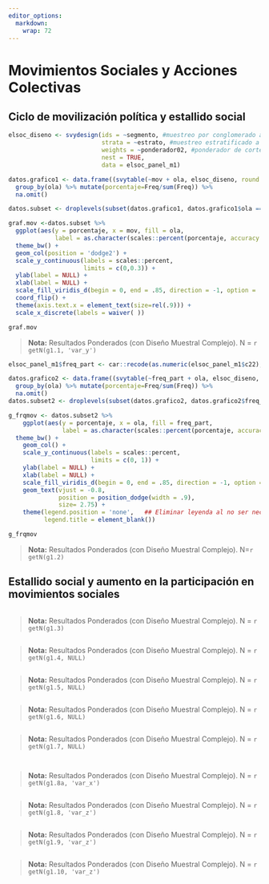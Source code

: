 ```yaml
---
editor_options: 
  markdown: 
    wrap: 72
---
```


# Movimientos Sociales y Acciones Colectivas



## Ciclo de movilización política y estallido social


<!-- ### 1.1 ¿Cuál es el movimiento social que usted más valora de esta lista? Según ola del estudio  -->

```r
elsoc_diseno <- svydesign(ids = ~segmento, #muestreo por conglomerado a nivel de manzanas (segmento)
                          strata = ~estrato, #muestreo estratificado a nivel ciudad (estato)
                          weights = ~ponderador02, #ponderador de corte transversal
                          nest = TRUE,
                          data = elsoc_panel_m1)
```

```r
datos.grafico1 <- data.frame((svytable(~mov + ola, elsoc_diseno, round = F))) %>%
  group_by(ola) %>% mutate(porcentaje=Freq/sum(Freq)) %>%
  na.omit()

datos.subset <- droplevels(subset(datos.grafico1, datos.grafico1$ola == '2019' | datos.grafico1$ola == '2021'))

```


```r
graf.mov <-datos.subset %>% 
  ggplot(aes(y = porcentaje, x = mov, fill = ola, 
             label = as.character(scales::percent(porcentaje, accuracy = .1)))) + 
  theme_bw() + 
  geom_col(position = 'dodge2') +
  scale_y_continuous(labels = scales::percent,
                     limits = c(0,0.3)) +
  ylab(label = NULL) +
  xlab(label = NULL) +
  scale_fill_viridis_d(begin = 0, end = .85, direction = -1, option = 'viridis') +
  coord_flip() +
  theme(axis.text.x = element_text(size=rel(.9))) +
  scale_x_discrete(labels = waiver( ))

graf.mov

```


>  **Nota:**  Resultados Ponderados (con Diseño Muestral Complejo). N = `r getN(g1.1, 'var_y')` 

<!-- ### 1.2 Frecuencia de participación en movimientos sociales, según Ola de encuesta. Porcentaje que responde A veces, Frecuentemente o Muy frecuentemente  -->

```r
elsoc_panel_m1$freq_part <- car::recode(as.numeric(elsoc_panel_m1$c22), recodes = "c(1)=1; c(2,3,4,5)=2; else=NA", as.factor = TRUE)
```

```r
datos.grafico2 <- data.frame((svytable(~freq_part + ola, elsoc_diseno, round = F))) %>%
  group_by(ola) %>% mutate(porcentaje=Freq/sum(Freq)) %>%
  na.omit()
datos.subset2 <- droplevels(subset(datos.grafico2, datos.grafico2$freq_part == '2'))

```


```r
g_frqmov <- datos.subset2 %>% 
    ggplot(aes(y = porcentaje, x = ola, fill = freq_part, 
               label = as.character(scales::percent(porcentaje, accuracy = .1)))) +
  theme_bw() + 
    geom_col() +
    scale_y_continuous(labels = scales::percent,
                       limits = c(0, 1)) +
    ylab(label = NULL) +
    xlab(label = NULL) +
    scale_fill_viridis_d(begin = 0, end = .85, direction = -1, option = 'viridis') +
    geom_text(vjust = -0.8,
              position = position_dodge(width = .9),
              size= 2.75) +
    theme(legend.position = 'none',   ## Eliminar leyenda al no ser necesaria
          legend.title = element_blank())

g_frqmov
```

>  **Nota:**  Resultados Ponderados (con Diseño Muestral Complejo). N=`r getN(g1.2)` 

## Estallido social y aumento en la participación en movimientos sociales


<!-- ### 1.3 Cambio en Frecuencia de participación en movimientos sociales, según ola de encuesta -->

```r

```



>  **Nota:**  Resultados Ponderados (con Diseño Muestral Complejo). N = `r getN(g1.3)` 


<!-- ### 1.4 Cambio en Frecuencia de participación en movimientos sociales entre 2018 y 2019, según edad del entrevistado -->

```r

```


>  **Nota:**  Resultados Ponderados (con Diseño Muestral Complejo). N = `r getN(g1.4, NULL)` 

<!-- ### 1.5 Cambio en Frecuencia de participación en movimientos sociales entre 2018 y 2019, según nivel educacional del entrevistado -->
```r


```

>  **Nota:**  Resultados Ponderados (con Diseño Muestral Complejo). N = `r getN(g1.5, NULL)`

<!-- ### 1.6 Cambio en Frecuencia de participación en movimientos sociales entre 2018 y 2019, según posición ideológica del entrevistado (de año previo) -->
```r

```

>  **Nota:**  Resultados Ponderados (con Diseño Muestral Complejo). N = `r getN(g1.6, NULL)`


<!-- ### 1.7 Cambio en Frecuencia de participación en movimientos sociales entre 2018 y 2019, según participación de amigos en movimiento social -->
```r

```

>  **Nota:**  Resultados Ponderados (con Diseño Muestral Complejo). N = `r getN(g1.7, NULL)`


```r


```

<!-- ### 1.8 Rabia y miedo hacia nivel de desigualdad, costo de la vida en Chile, actuar de carabineros y actuar de manifestantes violentos (2019) -->

```r



```

>  **Nota:**  Resultados Ponderados (con Diseño Muestral Complejo). N = `r getN(g1.8a, 'var_x')` 



<!-- ### 1.9 Frecuencia de participación en movimiento social (2019), según rabia hacia nivel de desigualdad y costo de la vida en Chile -->

```r



```

>  **Nota:**  Resultados Ponderados (con Diseño Muestral Complejo). N = `r getN(g1.8, 'var_z')` 

<!-- ### 1.10 Frecuencia de participación en movimiento social (2019), según rabia y miedo hacia el accionar de Carabineros en manifestaciones -->
```r




```

>  **Nota:**  Resultados Ponderados (con Diseño Muestral Complejo). N = `r getN(g1.9, 'var_z')` 

<!-- ### 1.11 Frecuencia de participación en movimiento social (2019), según rabia y miedo hacia manifestantes violentos en protestas -->

```r


```

>  **Nota:**  Resultados Ponderados (con Diseño Muestral Complejo). N = `r getN(g1.10, 'var_z')` 